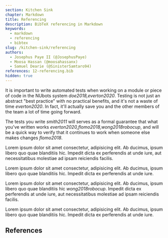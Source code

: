 ```yaml
---
section: Kitchen Sink
chapter: Markdown
title: Referencing
description: BibTeX referencing in Markdown
keywords:
  - markdown
  - referencing
  - bibtex
slug: /kitchen-sink/referencing
authors:
  - Josephus Paye II (@JosephusPaye)
  - Moosa Hassan (@moosahassanx)
  - Samuel Dearie (@SinisterSamtaro94)
references: 12-referencing.bib
hidden: true
---
```


It is important to write automated tests when working on a module or piece of code in the NUbots system <cite>doe2018,everton2020</cite>. Testing is not just an abstract "best practice" with no practical benefits, and it's not a waste of time <cite>everton2020</cite>. In fact, it'll actually save you and the other members of the team a lot of time going forward.

The tests you write <cite>smith2011</cite> will serves as a formal guarantee that what you've written works <cite>everton2020,flomo2018,wong2018robocup</cite>, and will be a quick way to verify that it continues to work when someone else makes changes <cite>flomo2018</cite>.

Lorem ipsum dolor sit amet consectetur, adipisicing elit. Ab ducimus, ipsum libero quo quae blanditiis hic. Impedit dicta ex perferendis at unde iure, aut necessitatibus molestiae ad ipsam reiciendis facilis.

Lorem ipsum dolor sit amet consectetur, adipisicing elit. Ab ducimus, ipsum libero quo quae blanditiis hic. Impedit dicta ex perferendis at unde iure.

Lorem ipsum dolor sit amet consectetur, adipisicing elit. Ab ducimus, ipsum libero quo quae blanditiis hic <cite>wong2018robocup</cite>. Impedit dicta ex perferendis at unde iure, aut necessitatibus molestiae ad ipsam reiciendis facilis.

Lorem ipsum dolor sit amet consectetur, adipisicing elit. Ab ducimus, ipsum libero quo quae blanditiis hic. Impedit dicta ex perferendis at unde iure.

## References

<References />
